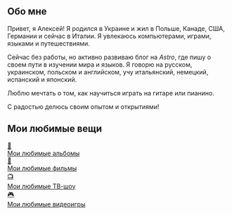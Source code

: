 ## Обо мне

Привет, я Алексей! Я родился в Украине и жил в Польше, Канаде, США, Германии и сейчас в Италии. Я увлекаюсь компьютерами, играми, языками и путешествиями. 

Сейчас без работы, но активно развиваю блог на *Astro*, где пишу о своем пути в изучении мира и языков. Я говорю на русском, украинском, польском и английском, учу итальянский, немецкий, испанский и японский.

Люблю мечтать о том, как научиться играть на гитаре или пианино.

С радостью делюсь своим опытом и открытиями!

## Мои любимые вещи

<div className="grid grid-cols-1 sm:grid-cols-2 gap-4 mt-6">
  <a href="/about/favorite-albums" className="group flex items-center gap-4 rounded-lg border border-neutral-200 p-5 transition-all hover:border-neutral-300 dark:border-neutral-800 dark:hover:border-neutral-700 no-underline bg-neutral-100 dark:bg-neutral-900">
    <span className="flex h-12 w-12 items-center justify-center rounded-md bg-neutral-200 text-3xl transition-colors group-hover:bg-neutral-300 dark:bg-neutral-800 dark:group-hover:bg-neutral-700">🎸</span>
    <div className="flex-1">
      <span className="text-lg font-bold text-neutral-900 dark:text-neutral-100">Мои любимые альбомы</span>
      <div className="mt-1 h-0.5 w-0 bg-neutral-400 transition-all duration-300 group-hover:w-full dark:bg-neutral-600"></div>
    </div>
  </a>
  
  <a href="/about/favorite-movies" className="group flex items-center gap-4 rounded-lg border border-neutral-200 p-5 transition-all hover:border-neutral-300 dark:border-neutral-800 dark:hover:border-neutral-700 no-underline bg-neutral-100 dark:bg-neutral-900">
    <span className="flex h-12 w-12 items-center justify-center rounded-md bg-neutral-200 text-3xl transition-colors group-hover:bg-neutral-300 dark:bg-neutral-800 dark:group-hover:bg-neutral-700">🍿</span>
    <div className="flex-1">
      <span className="text-lg font-bold text-neutral-900 dark:text-neutral-100">Мои любимые фильмы</span>
      <div className="mt-1 h-0.5 w-0 bg-neutral-400 transition-all duration-300 group-hover:w-full dark:bg-neutral-600"></div>
    </div>
  </a>
  
  <a href="/about/favorite-tv-shows" className="group flex items-center gap-4 rounded-lg border border-neutral-200 p-5 transition-all hover:border-neutral-300 dark:border-neutral-800 dark:hover:border-neutral-700 no-underline bg-neutral-100 dark:bg-neutral-900">
    <span className="flex h-12 w-12 items-center justify-center rounded-md bg-neutral-200 text-3xl transition-colors group-hover:bg-neutral-300 dark:bg-neutral-800 dark:group-hover:bg-neutral-700">📺</span>
    <div className="flex-1">
      <span className="text-lg font-bold text-neutral-900 dark:text-neutral-100">Мои любимые ТВ-шоу</span>
      <div className="mt-1 h-0.5 w-0 bg-neutral-400 transition-all duration-300 group-hover:w-full dark:bg-neutral-600"></div>
    </div>
  </a>
  
  <a href="/about/favorite-games" className="group flex items-center gap-4 rounded-lg border border-neutral-200 p-5 transition-all hover:border-neutral-300 dark:border-neutral-800 dark:hover:border-neutral-700 no-underline bg-neutral-100 dark:bg-neutral-900">
    <span className="flex h-12 w-12 items-center justify-center rounded-md bg-neutral-200 text-3xl transition-colors group-hover:bg-neutral-300 dark:bg-neutral-800 dark:group-hover:bg-neutral-700">🎮</span>
    <div className="flex-1">
      <span className="text-lg font-bold text-neutral-900 dark:text-neutral-100">Мои любимые видеоигры</span>
      <div className="mt-1 h-0.5 w-0 bg-neutral-400 transition-all duration-300 group-hover:w-full dark:bg-neutral-600"></div>
    </div>
  </a>
</div>